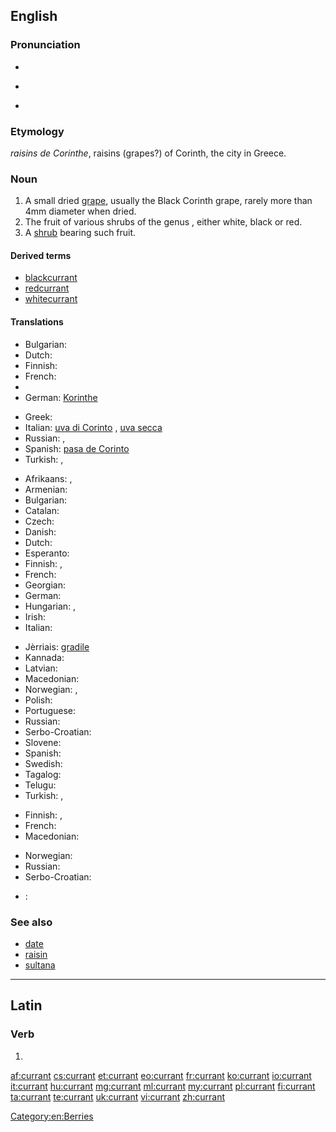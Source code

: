 ==English==

===Pronunciation===
* {{audio|en-uk-currant.ogg|Audio (UK)}}
* {{a|UK}} {{IPA|/ˈkʌɹənt/|lang=en}} 
* {{a|US}} {{IPA|/ˈkɜːɹənt/|lang=en}}

===Etymology===
{{etyl|fr|en}} ''raisins de Corinthe'', raisins (grapes?) of Corinth, the city in Greece.

===Noun===
{{en-noun}}

# A small dried [[grape]], usually the Black Corinth grape, rarely more than 4mm diameter when dried.
# The fruit of various shrubs of the genus {{taxlink|Ribes|genus}}, either white, black or red.
# A [[shrub]] bearing such fruit.

====Derived terms====
* [[blackcurrant]]
* [[redcurrant]]
* [[whitecurrant]]

====Translations====
{{trans-top|small dried grape}}
* Bulgarian: {{t-|bg|стафида|f}}
* Dutch: {{t+|nl|krent|f}}
* Finnish: {{t-|fi|korintti}}
* French: {{t+|fr|raisin de Corinthe|m}}
* {{trreq|ka}}
* German: [[Korinthe]] {{f}}
{{trans-mid}}
* Greek: {{t-|el|κορινθιακή σταφίδα|f|tr=korinthiakí stafidá}}
* Italian: [[uva di Corinto]] {{f}}, [[uva secca]] {{f}}
* Russian: {{t+|ru|коринка|f|tr=korínka}}, {{t+|ru|сабза|f|tr=sabzá}}
* Spanish: [[pasa de Corinto]]
* Turkish: {{t+|tr|kuş üzümü}}, {{t+|tr|Frenk üzümü}}
{{trans-bottom}}

{{trans-top|fruit}}
* Afrikaans: {{t-|af|aalbessievla}}, {{t+|af|aalbes}}
* Armenian: {{t-|hy|հաղարջ|tr=haġarǰ}}
* Bulgarian: {{t-|bg|френско грозде|n}}
* Catalan: {{t-|ca|grosella|f}}
* Czech: {{t-|cs|rybíz|m}}
* Danish: {{t-|da|solbær}}
* Dutch: {{t+|nl|aalbes|f}}
* Esperanto: {{t-|eo|ribo}}
* Finnish: {{t+|fi|herukka}}, {{t+|fi|viinimarja}}
* French: {{t+|fr|groseille|f}}
* Georgian: {{t-|ka|მოცხარის|tr=mots'kharis|sc=Geor}}
* German: {{t+|de|Johannisbeere|f}}
* Hungarian: {{t+|hu|ribizli}}, {{t+|hu|ribiszke}}
* Irish: {{t-|ga|cuiríní}}
* Italian: {{t+|it|ribes}}
{{trans-mid}}
* Jèrriais: [[gradile]] {{f}}
* Kannada: {{t-|te|ಕರ್ರಂಟ್|tr=karraṇṭ|sc=Telu}}
* Latvian: {{t+|lv|upene|f}}
* Macedonian: {{t-|mk|рибизла|f|tr=ríbizla}}
* Norwegian: {{t-|no|rips|m}}, {{t-|no|ripsbær|n}}
* Polish: {{t+|pl|porzeczka|f}}
* Portuguese: {{t+|pt|groselha|f}}
* Russian: {{t+|ru|смородина|f|tr=smoródina}}
* Serbo-Croatian: {{t-|sh|ribiz|m}}
* Slovene: {{t+|sl|ribez|m}}
* Spanish: {{t+|es|grosella}}
* Swedish: {{t-|sv|vinbär|n}}
* Tagalog: {{t-|tl|kurant}}
* Telugu: {{t+|te|ఎండుద్రాక్ష|tr=eṇḍudrākṣa|sc=Telu}}
* Turkish: {{t+|tr|kuş üzümü}}, {{t+|tr|Frenk üzümü}}
{{trans-bottom}}

{{trans-top|bush}}
* Finnish: {{t+|fi|viinimarja}}, {{t-|fi|viinimarjapensas}}
* French: {{t+|fr|groseillier|m}}
* Macedonian: {{t-|mk|рибизла|f|tr=ríbizla}}
{{trans-mid}}
* Norwegian: {{t-|no|ripsbærbusk|c}}
* Russian: {{t+|ru|смородина|f|tr=smoródina}}
* Serbo-Croatian: {{t-|sh|ribiz|m}}
{{trans-bottom}}

{{checktrans-top}}
* {{ttbc|ka}}: {{t-|ka|მოცხარი|tr=moc'xari}}
{{trans-mid}}
{{trans-bottom}}

===See also===
* [[date]]
* [[raisin]]
* [[sultana]]

[[Category:en:Berries]]

----

==Latin==

===Verb===
{{la-verb-form|currant}}

# {{conjugation of|curro|currō|3|p|pres|act|sub|lang=la}}{{la-conj-form-gloss|curro|3|p|pres|act|sub}}

[[af:currant]]
[[cs:currant]]
[[et:currant]]
[[eo:currant]]
[[fr:currant]]
[[ko:currant]]
[[io:currant]]
[[it:currant]]
[[hu:currant]]
[[mg:currant]]
[[ml:currant]]
[[my:currant]]
[[pl:currant]]
[[fi:currant]]
[[ta:currant]]
[[te:currant]]
[[uk:currant]]
[[vi:currant]]
[[zh:currant]]